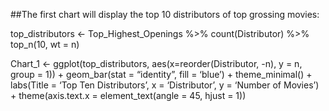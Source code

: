 ##The first chart will display the top 10 distributors of top grossing movies:

top_distributors <- Top_Highest_Openings %>% count(Distributor) %>% top_n(10, wt = n)

Chart_1 <- ggplot(top_distributors, aes(x=reorder(Distributor, -n), y = n, group = 1)) + geom_bar(stat = "identity", fill = 'blue') + theme_minimal() + labs(Title = 'Top Ten Distributors', x = 'Distributor', y = 'Number of Movies') + theme(axis.text.x = element_text(angle = 45, hjust = 1))

